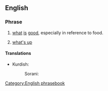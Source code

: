==English==

===Phrase===
{{head|en|phrase|head=[[what]][['s]] [[good]]}}

# {{colloquial}} [[what]] [[is]] [[good]], especially in reference to food.
# {{slang}} [[what's up]]

====Translations====
{{trans-top|''(colloquial)'' what is good, especially in reference to food}}
* Kurdish:
*: Sorani: {{t-|ku|چی باشه‌؟|tr=çi bashe?|sc=ku-Arab}}
{{trans-mid}}
{{trans-bottom}}

{{trans-top|''(slang)'' what's up}}
{{trans-mid}}
{{trans-bottom}}

[[Category:English phrasebook]]
